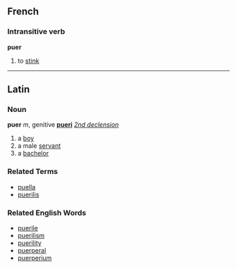 ==French==
===Intransitive verb===
'''puer'''

#to [[stink]]

----
==Latin==
===Noun===
'''puer''' ''m'', genitive '''[[pueri]]'''  ''[[Wiktionary Appendix:Latin second declension|2nd declension]]''

#a [[boy]]
#a male [[servant]]
#a [[bachelor]]

===Related Terms===
*[[puella]]
*[[puerilis]]

===Related English Words===

*[[puerile]]
*[[puerilism]]
*[[puerility]]
*[[puerperal]]
*[[puerperium]]